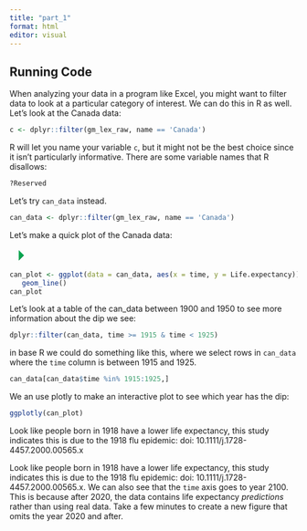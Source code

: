 ```yaml
---
title: "part_1"
format: html
editor: visual
---
```


## Running Code

When analyzing your data in a program like Excel, you might want to filter data to look at a particular category of interest. We can do this in R as well. Let's look at the Canada data:

```r
c <- dplyr::filter(gm_lex_raw, name == 'Canada')
```

R will let you name your variable `c`, but it might not be the best choice since it isn't particularly informative. There are some variable names that R disallows:

```r
?Reserved
```

Let's try `can_data` instead.

```r
can_data <- dplyr::filter(gm_lex_raw, name == 'Canada')
```

Let's make a quick plot of the Canada data:

![](data:image/png;base64,iVBORw0KGgoAAAANSUhEUgAAACgAAAAaCAYAAADFTB7LAAAAcElEQVR4Xu3OwQmAQAxE0bClWYCW5N06tM6V2YPg5CjoF/JhLoHAi6iqn9eOefUbqrYvHY0cQDLyAlKRNyARmYA0ZMLRkAlGQyaU72tkAtlim7r/vJqDUDjlKBROOQyFU2icQuMUGqfQuBEaV1XPOwEx96nYACK8+wAAAABJRU5ErkJggg== "Run Current Chunk")

```r
can_plot <- ggplot(data = can_data, aes(x = time, y = Life.expectancy)) +
   geom_line()
can_plot
```

Let's look at a table of the can_data between 1900 and 1950 to see more information about the dip we see:

```r
dplyr::filter(can_data, time >= 1915 & time < 1925)
```

in base R we could do something like this, where we select rows in `can_data` where the `time` column is between 1915 and 1925.

```r
can_data[can_data$time %in% 1915:1925,]
```

We an use plotly to make an interactive plot to see which year has the dip:

```r
ggplotly(can_plot)
```

Look like people born in 1918 have a lower life expectancy, this study indicates this is due to the 1918 flu epidemic: doi: 10.1111/j.1728-4457.2000.00565.x

::: {.callout-note}

Look like people born in 1918 have a lower life expectancy, this study indicates this is due to the 1918 flu epidemic: doi: 10.1111/j.1728-4457.2000.00565.x. We can also see that the `time` axis goes to year 2100. This is because after 2020, the data contains life expectancy *predictions* rather than using real data. Take a few minutes to create a new figure that omits the year 2020 and after.

:::
